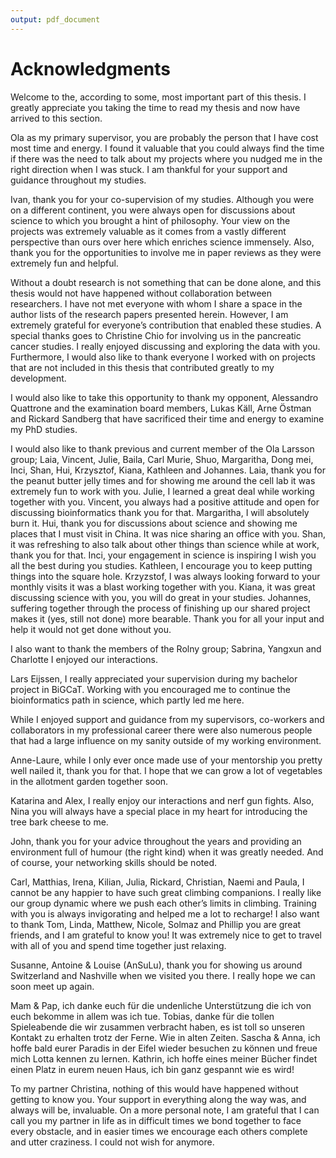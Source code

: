 ```yaml
---
output: pdf_document
---
```


# Acknowledgments {-}

Welcome to the, according to some, most important part of this thesis. I greatly appreciate you taking the time to read my thesis and now have arrived to this section.

Ola as my primary supervisor, you are probably the person that I have cost most time and energy. I found it valuable that you could always find the time if there was the need to talk about my projects where you nudged me in the right direction when I was stuck. I am thankful for your support and guidance throughout my studies.

Ivan, thank you for your co-supervision of my studies. Although you were on a different continent, you were always open for discussions about science to which you brought a hint of philosophy.  Your view on the projects was extremely valuable as it comes from a vastly different perspective than ours over here which enriches science immensely. Also, thank you for the opportunities to involve me in paper reviews as they were extremely fun and helpful.

Without a doubt research is not something that can be done alone, and this thesis would not have happened without collaboration between researchers. I have not met everyone with whom I share a space in the author lists of the research papers presented herein. However, I am extremely grateful for everyone’s contribution that enabled these studies. A special thanks goes to Christine Chio for involving us in the pancreatic cancer studies. I really enjoyed discussing and exploring the data with you. Furthermore, I would also like to thank everyone I worked with on projects that are not included in this thesis that contributed greatly to my development.

I would also like to take this opportunity to thank my opponent, Alessandro Quattrone and the examination board members, Lukas Käll, Arne Östman and Rickard Sandberg that have sacrificed their time and energy to examine my PhD studies.

I would also like to thank previous and current member of the Ola Larsson group; Laia, Vincent, Julie, Baila, Carl Murie, Shuo, Margaritha, Dong mei, Inci, Shan, Hui, Krzysztof, Kiana, Kathleen and Johannes. 
Laia, thank you for the peanut butter jelly times and for showing me around the cell lab it was extremely fun to work with you. Julie, I learned a great deal while working together with you. Vincent, you always had a positive attitude and open for discussing bioinformatics thank you for that. Margaritha, I will absolutely burn it.  Hui, thank you for discussions about science and showing me places that I must visit in China. It was nice sharing an office with you. Shan, it was refreshing to also talk about other things than science while at work, thank you for that. Inci, your engagement in science is inspiring I wish you all the best during you studies. Kathleen, I encourage you to keep putting things into the square hole. Krzyzstof, I was always looking forward to your monthly visits it was a blast working together with you. Kiana, it was great discussing science with you, you will do great in your studies. Johannes, suffering together through the process of finishing up our shared project makes it (yes, still not done) more bearable. Thank you for all your input and help it would not get done without you.

I also want to thank the members of the Rolny group; Sabrina, Yangxun and Charlotte I enjoyed our interactions. 

Lars Eijssen, I really appreciated your supervision during my bachelor project in BiGCaT. Working with you encouraged me to continue the bioinformatics path in science, which partly led me here.
 
While I enjoyed support and guidance from my supervisors, co-workers and collaborators in my professional career there were also numerous people that had a large influence on my sanity outside of my working environment.
 
Anne-Laure, while I only ever once made use of your mentorship you pretty well nailed it, thank you for that. I hope that we can grow a lot of vegetables in the allotment garden together soon.

Katarina and Alex, I really enjoy our interactions and nerf gun fights. Also, Nina you will always have a special place in my heart for introducing the tree bark cheese to me.

John, thank you for your advice throughout the years and providing an environment full of humour (the right kind) when it was greatly needed. And of course, your networking skills should be noted.

Carl, Matthias, Irena, Kilian, Julia, Rickard, Christian, Naemi and Paula, I cannot be any happier to have such great climbing companions. I really like our group dynamic where we push each other’s limits in climbing. Training with you is always invigorating and helped me a lot to recharge!
I also want to thank Tom, Linda, Matthew, Nicole, Solmaz and Phillip you are great friends, and I am grateful to know you! It was extremely nice to get to travel with all of you and spend time together just relaxing.

Susanne, Antoine & Louise (AnSuLu), thank you for showing us around Switzerland and Nashville when we visited you there. I really hope we can soon meet up again.

Mam & Pap, ich danke euch für die undenliche Unterstützung die ich von euch bekomme in allem was ich tue. Tobias, danke für die tollen Spieleabende die wir zusammen verbracht haben, es ist toll so unseren Kontakt zu erhalten trotz der Ferne. Wie in alten Zeiten.  Sascha & Anna, ich hoffe bald eurer Paradis in der Eifel wieder besuchen zu können und freue mich Lotta kennen zu lernen. Kathrin, ich hoffe eines meiner Bücher findet einen Platz in eurem neuen Haus, ich bin ganz gespannt wie es wird!

To my partner Christina, nothing of this would have happened without getting to know you. Your support in everything along the way was, and always will be, invaluable. On a more personal note, I am grateful that I can call you my partner in life as in difficult times we bond together to face every obstacle, and in easier times we encourage each others complete and utter craziness.  I could not wish for anymore. 









